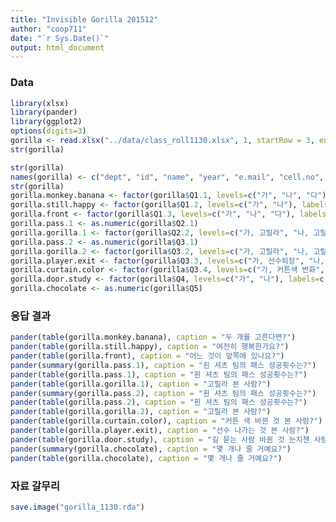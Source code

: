 ```yaml
---
title: "Invisible Gorilla 201512"
author: "coop711"
date: "`r Sys.Date()`"
output: html_document
---
```


### Data

```r
library(xlsx)
library(pander)
library(ggplot2)
options(digits=3)
gorilla <- read.xlsx("../data/class_roll1130.xlsx", 1, startRow = 3, endRow = 70, header = FALSE, colIndex = c(3:7, 9:20))
str(gorilla)
```


```r
str(gorilla)
names(gorilla) <- c("dept", "id", "name", "year", "e.mail", "cell.no", "Q1.1", "Q1.2", "Q1.3", "Q2.1", "Q2.2", "Q3.1", "Q3.2", "Q3.3", "Q3.4", "Q4", "Q5")
str(gorilla)
gorilla.monkey.banana <- factor(gorilla$Q1.1, levels=c("가", "나", "다"), labels=c("원숭이와 바나나", "원숭이와 팬더", "팬더와 바나나"))
gorilla.still.happy <- factor(gorilla$Q1.2, levels=c("가", "나"), labels=c("행복해보인다", "행복해보이지 않는다"))
gorilla.front <- factor(gorilla$Q1.3, levels=c("가", "나", "다"), labels=c("가장작은 비행접시", "중간크기 비행접시", "가장큰 비행접시"))
gorilla.pass.1 <- as.numeric(gorilla$Q2.1)
gorilla.gorilla.1 <- factor(gorilla$Q2.2, levels=c("가, 고릴라", "나, 고릴라"), labels=c("보았다", "못 보았다"))
gorilla.pass.2 <- as.numeric(gorilla$Q3.1)
gorilla.gorilla.2 <- factor(gorilla$Q3.2, levels=c("가, 고릴라", "나, 고릴라"), labels=c("보았다", "못 보았다"))
gorilla.player.exit <- factor(gorilla$Q3.3, levels=c("가, 선수퇴장", "나, 선수퇴장"), labels=c("보았다", "못 보았다"))
gorilla.curtain.color <- factor(gorilla$Q3.4, levels=c("가, 커튼색 변화", "나, 커튼색 변화"), labels=c("보았다", "못 보았다"))
gorilla.door.study <- factor(gorilla$Q4, levels=c("가", "나"), labels=c("네", "아니오"))
gorilla.chocolate <- as.numeric(gorilla$Q5)
```

### 응답 결과

```r
pander(table(gorilla.monkey.banana), caption = "두 개를 고른다면?")
pander(table(gorilla.still.happy), caption = "여전히 행복한가요?")
pander(table(gorilla.front), caption = "어느 것이 앞쪽에 있나요?")
pander(summary(gorilla.pass.1), caption = "흰 셔츠 팀의 패스 성공횟수는?")
pander(table(gorilla.pass.1), caption = "흰 셔츠 팀의 패스 성공횟수는?")
pander(table(gorilla.gorilla.1), caption = "고릴라 본 사람?")
pander(summary(gorilla.pass.2), caption = "흰 셔츠 팀의 패스 성공횟수는?")
pander(table(gorilla.pass.2), caption = "흰 셔츠 팀의 패스 성공횟수는?")
pander(table(gorilla.gorilla.2), caption = "고릴라 본 사람?")
pander(table(gorilla.curtain.color), caption = "커튼 색 바뀐 것 본 사람?")
pander(table(gorilla.player.exit), caption = "선수 나가는 것 본 사람?")
pander(table(gorilla.door.study), caption = "길 묻는 사람 바뀐 것 눈치챈 사람?")
pander(summary(gorilla.chocolate), caption = "몇 개나 줄 거예요?")
pander(table(gorilla.chocolate), caption = "몇 개나 줄 거예요?")
```


### 자료 갈무리

```r
save.image("gorilla_1130.rda")
```
